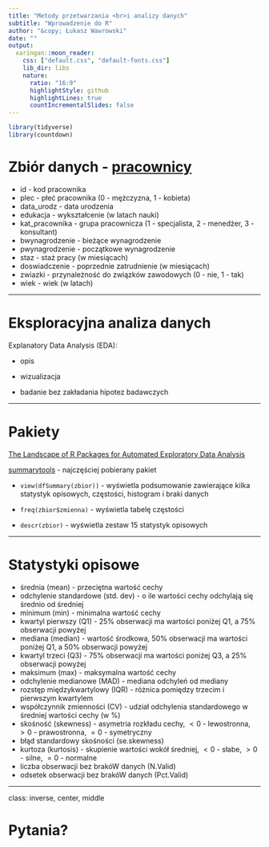 ```yaml
---
title: "Metody przetwarzania <br>i analizy danych"
subtitle: "Wprowadzenie do R"
author: "&copy; Łukasz Wawrowski"
date: ""
output:
  xaringan::moon_reader:
    css: ["default.css", "default-fonts.css"]
    lib_dir: libs
    nature:
      ratio: "16:9"
      highlightStyle: github
      highlightLines: true
      countIncrementalSlides: false
---
```


```r
library(tidyverse)
library(countdown)
```

# Zbiór danych - [pracownicy](http://www.wawrowski.edu.pl/data/pracownicy.xlsx)

- id - kod pracownika
- plec - płeć pracownika (0 - mężczyzna, 1 - kobieta)
- data_urodz - data urodzenia
- edukacja - wykształcenie (w latach nauki)
- kat_pracownika - grupa pracownicza (1 - specjalista, 2 - menedżer, 3 - konsultant)
- bwynagrodzenie - bieżące wynagrodzenie
- pwynagrodzenie - początkowe wynagrodzenie
- staz - staż pracy (w miesiącach)
- doswiadczenie - poprzednie zatrudnienie (w miesiącach)
- zwiazki - przynależność do związków zawodowych (0 - nie, 1 - tak)
- wiek - wiek (w latach)

---

# Eksploracyjna analiza danych

Explanatory Data Analysis (EDA):

- opis

- wizualizacja

- badanie bez zakładania hipotez badawczych

---

# Pakiety

[The Landscape of R Packages for Automated Exploratory Data Analysis](https://journal.r-project.org/archive/2019/RJ-2019-033/index.html)

[summarytools](https://cran.r-project.org/web/packages/summarytools/vignettes/Introduction.html) - najczęściej pobierany pakiet 

- `view(dfSummary(zbior))` - wyświetla podsumowanie zawierające kilka statystyk opisowych, częstości, histogram i braki danych

- `freq(zbior$zmienna)` - wyświetla tabelę częstości

- `descr(zbior)` - wyświetla zestaw 15 statystyk opisowych

---

# Statystyki opisowe

- średnia (mean) - przeciętna wartość cechy
- odchylenie standardowe (std. dev) - o ile wartości cechy odchylają się średnio od średniej
- minimum (min) - minimalna wartość cechy
- kwartyl pierwszy (Q1) - 25% obserwacji ma wartości poniżej Q1, a 75% obserwacji powyżej
- mediana (median) - wartość środkowa, 50% obserwacji ma wartości poniżej Q1, a 50% obserwacji powyżej
- kwartyl trzeci (Q3) - 75% obserwacji ma wartości poniżej Q3, a 25% obserwacji powyżej
- maksimum (max) - maksymalna wartość cechy
- odchylenie medianowe (MAD) - mediana odchyleń od mediany
- rozstęp międzykwartylowy (IQR) - różnica pomiędzy trzecim i pierwszym kwartylem
- współczynnik zmienności (CV) - udział odchylenia standardowego w średniej wartości cechy (w %)
- skośność (skewness) - asymetria rozkładu cechy, $< 0$ - lewostronna, $> 0$ - prawostronna, $= 0$ - symetryczny
- błąd standardowy skośności (se.skewness)
- kurtoza (kurtosis) - skupienie wartości wokół średniej, $< 0$ - słabe, $> 0$ - silne, $= 0$ - normalne
- liczba obserwacji bez brakóW danych (N.Valid)
- odsetek obserwacji bez brakóW danych (Pct.Valid)

---

class: inverse, center, middle

# Pytania?